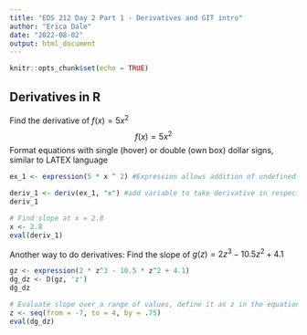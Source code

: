 ```yaml
---
title: "EDS 212 Day 2 Part 1 - Derivatives and GIT intro"
author: "Erica Dale"
date: "2022-08-02"
output: html_document
---
```


```r
knitr::opts_chunk$set(echo = TRUE)
```

## Derivatives in R

Find the derivative of $f(x) = 5x^2$ $$f(x) = 5x^2$$ Format equations with single (hover) or double (own box) dollar signs, similar to LATEX language

```r
ex_1 <- expression(5 * x ^ 2) #Expression allows addition of undefined component x

deriv_1 <- deriv(ex_1, "x") #add variable to take derivative in respect to
deriv_1

# Find slope at x = 2.8
x <- 2.8
eval(deriv_1)

```

Another way to do derivatives:
Find the slope of $g(z) = 2z^3 - 10.5z^2 + 4.1$

```r
gz <- expression(2 * z^3 - 10.5 * z^2 + 4.1)
dg_dz <- D(gz, 'z')
dg_dz

# Evaluate slope over a range of values, define it as z in the equation
z <- seq(from = -7, to = 4, by = .75)
eval(dg_dz)

```

